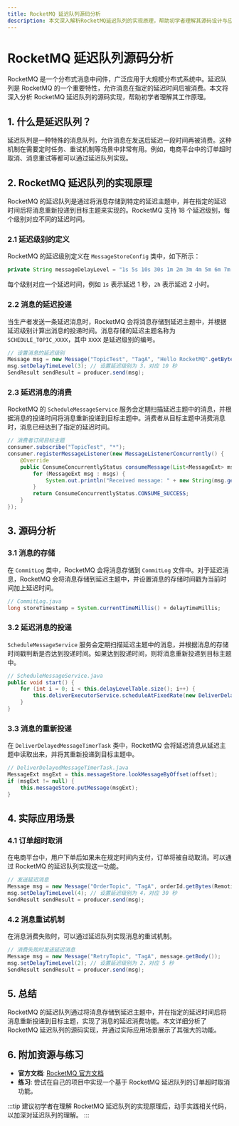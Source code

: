 ```yaml
---
title: RocketMQ 延迟队列源码分析
description: 本文深入解析RocketMQ延迟队列的实现原理，帮助初学者理解其源码设计与应用场景。
---
```


# RocketMQ 延迟队列源码分析

RocketMQ 是一个分布式消息中间件，广泛应用于大规模分布式系统中。延迟队列是 RocketMQ 的一个重要特性，允许消息在指定的延迟时间后被消费。本文将深入分析 RocketMQ 延迟队列的源码实现，帮助初学者理解其工作原理。

## 1. 什么是延迟队列？

延迟队列是一种特殊的消息队列，允许消息在发送后延迟一段时间再被消费。这种机制在需要定时任务、重试机制等场景中非常有用。例如，电商平台中的订单超时取消、消息重试等都可以通过延迟队列实现。

## 2. RocketMQ 延迟队列的实现原理

RocketMQ 的延迟队列是通过将消息存储到特定的延迟主题中，并在指定的延迟时间后将消息重新投递到目标主题来实现的。RocketMQ 支持 18 个延迟级别，每个级别对应不同的延迟时间。

### 2.1 延迟级别的定义

RocketMQ 的延迟级别定义在 `MessageStoreConfig` 类中，如下所示：

```java
private String messageDelayLevel = "1s 5s 10s 30s 1m 2m 3m 4m 5m 6m 7m 8m 9m 10m 20m 30m 1h 2h";
```

每个级别对应一个延迟时间，例如 `1s` 表示延迟 1 秒，`2h` 表示延迟 2 小时。

### 2.2 消息的延迟投递

当生产者发送一条延迟消息时，RocketMQ 会将消息存储到延迟主题中，并根据延迟级别计算出消息的投递时间。消息存储的延迟主题名称为 `SCHEDULE_TOPIC_XXXX`，其中 `XXXX` 是延迟级别的编号。

```java
// 设置消息的延迟级别
Message msg = new Message("TopicTest", "TagA", "Hello RocketMQ".getBytes(RemotingHelper.DEFAULT_CHARSET));
msg.setDelayTimeLevel(3); // 设置延迟级别为 3，对应 10 秒
SendResult sendResult = producer.send(msg);
```

### 2.3 延迟消息的消费

RocketMQ 的 `ScheduleMessageService` 服务会定期扫描延迟主题中的消息，并根据消息的投递时间将消息重新投递到目标主题中。消费者从目标主题中消费消息时，消息已经达到了指定的延迟时间。

```java
// 消费者订阅目标主题
consumer.subscribe("TopicTest", "*");
consumer.registerMessageListener(new MessageListenerConcurrently() {
    @Override
    public ConsumeConcurrentlyStatus consumeMessage(List<MessageExt> msgs, ConsumeConcurrentlyContext context) {
        for (MessageExt msg : msgs) {
            System.out.println("Received message: " + new String(msg.getBody()));
        }
        return ConsumeConcurrentlyStatus.CONSUME_SUCCESS;
    }
});
```

## 3. 源码分析

### 3.1 消息的存储

在 `CommitLog` 类中，RocketMQ 会将消息存储到 `CommitLog` 文件中。对于延迟消息，RocketMQ 会将消息存储到延迟主题中，并设置消息的存储时间戳为当前时间加上延迟时间。

```java
// CommitLog.java
long storeTimestamp = System.currentTimeMillis() + delayTimeMillis;
```

### 3.2 延迟消息的投递

`ScheduleMessageService` 服务会定期扫描延迟主题中的消息，并根据消息的存储时间戳判断是否达到投递时间。如果达到投递时间，则将消息重新投递到目标主题中。

```java
// ScheduleMessageService.java
public void start() {
    for (int i = 0; i < this.delayLevelTable.size(); i++) {
        this.deliverExecutorService.scheduleAtFixedRate(new DeliverDelayedMessageTimerTask(i), 1000, 1000, TimeUnit.MILLISECONDS);
    }
}
```

### 3.3 消息的重新投递

在 `DeliverDelayedMessageTimerTask` 类中，RocketMQ 会将延迟消息从延迟主题中读取出来，并将其重新投递到目标主题中。

```java
// DeliverDelayedMessageTimerTask.java
MessageExt msgExt = this.messageStore.lookMessageByOffset(offset);
if (msgExt != null) {
    this.messageStore.putMessage(msgExt);
}
```

## 4. 实际应用场景

### 4.1 订单超时取消

在电商平台中，用户下单后如果未在规定时间内支付，订单将被自动取消。可以通过 RocketMQ 的延迟队列实现这一功能。

```java
// 发送延迟消息
Message msg = new Message("OrderTopic", "TagA", orderId.getBytes(RemotingHelper.DEFAULT_CHARSET));
msg.setDelayTimeLevel(4); // 设置延迟级别为 4，对应 30 秒
SendResult sendResult = producer.send(msg);
```

### 4.2 消息重试机制

在消息消费失败时，可以通过延迟队列实现消息的重试机制。

```java
// 消费失败时发送延迟消息
Message msg = new Message("RetryTopic", "TagA", message.getBody());
msg.setDelayTimeLevel(2); // 设置延迟级别为 2，对应 5 秒
SendResult sendResult = producer.send(msg);
```

## 5. 总结

RocketMQ 的延迟队列通过将消息存储到延迟主题中，并在指定的延迟时间后将消息重新投递到目标主题，实现了消息的延迟消费功能。本文详细分析了 RocketMQ 延迟队列的源码实现，并通过实际应用场景展示了其强大的功能。

## 6. 附加资源与练习

- **官方文档**: [RocketMQ 官方文档](https://rocketmq.apache.org/docs/)
- **练习**: 尝试在自己的项目中实现一个基于 RocketMQ 延迟队列的订单超时取消功能。

:::tip
建议初学者在理解 RocketMQ 延迟队列的实现原理后，动手实践相关代码，以加深对延迟队列的理解。
:::